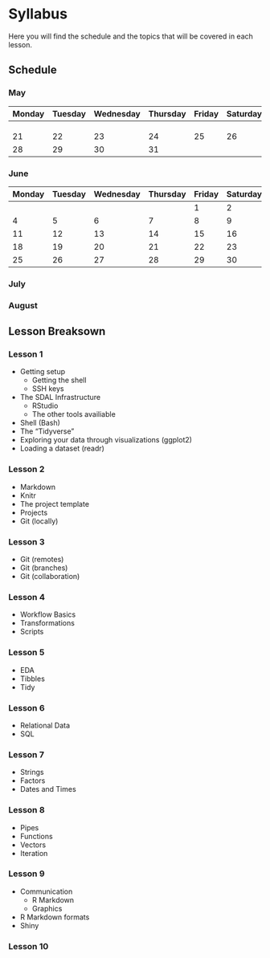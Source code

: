 # Syllabus {#syllabus}

<!--
You can label chapter and section titles using `{#label}` after them, e.g., we can reference Chapter \@ref(intro). If you do not manually label them, there will be automatic labels anyway, e.g., Chapter 

Figures and tables with captions will be placed in `figure` and `table` environments, respectively.

```r
par(mar = c(4, 4, .1, .1))
plot(pressure, type = 'b', pch = 19)
```

Reference a figure by its code chunk label with the `fig:` prefix, e.g., see Figure \@ref(fig:nice-fig). Similarly, you can reference tables generated from `knitr::kable()`, e.g., see Table \@ref(tab:nice-tab).

```r
knitr::kable(
  head(iris, 20), caption = 'Here is a nice table!',
  booktabs = TRUE
)
```

You can write citations, too. For example, we are using the **bookdown** package [@R-bookdown] in this sample book, which was built on top of R Markdown and **knitr** [@xie2015].
-->

Here you will find the schedule and the topics that will be covered in each lesson.


## Schedule

### May {-}

| Monday 	| Tuesday 	| Wednesday 	| Thursday 	| Friday 	| Saturday 	| Sunday 	|
|--------	|---------	|-----------	|----------	|--------	|----------	|--------	|
|        	|         	|           	|          	|        	|          	|        	|
|        	|         	|           	|          	|        	|          	|        	|
|        	|         	|           	|          	|        	|          	|        	|
| 21     	| 22      	| 23        	| 24       	| 25     	| 26       	| 27     	|
| 28     	| 29      	| 30        	| 31       	|        	|          	|        	|


### June {-}

| Monday 	| Tuesday 	| Wednesday 	| Thursday 	| Friday 	| Saturday 	| Sunday 	|
|--------	|---------	|-----------	|----------	|--------	|----------	|--------	|
|        	|         	|           	|          	| 1      	| 2        	| 3      	|
| 4      	| 5       	| 6         	| 7        	| 8      	| 9        	| 10     	|
| 11     	| 12      	| 13        	| 14       	| 15     	| 16       	| 17     	|
| 18     	| 19      	| 20        	| 21       	| 22     	| 23       	| 24     	|
| 25     	| 26      	| 27        	| 28       	| 29     	| 30       	|        	|

### July {-}

### August {-}

## Lesson Breaksown

### Lesson 1

- Getting setup
  - Getting the shell
  - SSH keys
- The SDAL Infrastructure
  - RStudio
  - The other tools availiable
- Shell (Bash)
- The "Tidyverse"
- Exploring your data through visualizations (ggplot2)
- Loading a dataset (readr)

### Lesson 2

- Markdown
- Knitr
- The project template
- Projects
- Git (locally)

### Lesson 3

- Git (remotes)
- Git (branches)
- Git (collaboration)

### Lesson 4

- Workflow Basics
- Transformations
- Scripts

### Lesson 5

- EDA
- Tibbles
- Tidy

### Lesson 6

- Relational Data
- SQL

### Lesson 7

- Strings
- Factors
- Dates and Times

### Lesson 8

- Pipes
- Functions
- Vectors
- Iteration

### Lesson 9

- Communication
  - R Markdown
  - Graphics
- R Markdown formats
- Shiny

### Lesson 10
